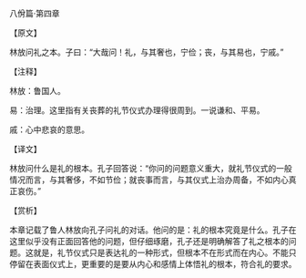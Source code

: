 

八佾篇·第四章

【原文】

林放问礼之本。子曰：“大哉问！礼，与其奢也，宁俭；丧，与其易也，宁戚。”

【注释】

林放：鲁国人。

易：治理。这里指有关丧葬的礼节仪式办理得很周到。一说谦和、平易。

戚：心中悲哀的意思。

【译文】

林放问什么是礼的根本。孔子回答说：“你问的问题意义重大，就礼节仪式的一般情况而言，与其奢侈，不如节俭；就丧事而言，与其仪式上治办周备，不如内心真正哀伤。”

【赏析】

本章记载了鲁人林放向孔子问礼的对话。他问的是：礼的根本究竟是什么。孔子在这里似乎没有正面回答他的问题，但仔细琢磨，孔子还是明确解答了礼之根本的问题。这就是，礼节仪式只是表达礼的一种形式，但根本不在形式而在内心。不能只停留在表面仪式上，更重要的是要从内心和感情上体悟礼的根本，符合礼的要求。

